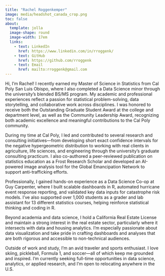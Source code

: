 ```yaml
---
title: "Rachel Roggenkemper"
image: media/headshot_canada_crop.png
toc: false
about: 
  template: jolla
  image-shape: round
  image-width: 17em
  links:
    - text: LinkedIn
      href: https://www.linkedin.com/in/rroggenk/
    - text: GitHub
      href: https://github.com/rroggenk
    - text: Email
      href: mailto:rroggenk@gmail.com
---
```


Hi, I'm Rachel! I recently earned my Master of Science in Statistics from Cal Poly San Luis Obispo, where I also completed a Data Science minor through the university’s blended BS/MS program. My academic and professional experiences reflect a passion for statistical problem-solving, data storytelling, and collaborative work across disciplines. I was honored to receive both the Outstanding Graduate Student Award at the college and department level, as well as the Community Leadership Award, recognizing both academic excellence and meaningful contributions to the Cal Poly community.

During my time at Cal Poly, I led and contributed to several research and consulting initiatives—from developing short exact confidence intervals for the negative hypergeometric distribution to working with real clients in agriculture, life sciences, and engineering through the university’s graduate consulting practicum. I also co-authored a peer-reviewed publication on statistics education as a Frost Research Scholar and developed an AI-powered image analysis tool for the Global Emancipation Network to support anti-trafficking efforts.

Professionally, I gained hands-on experience as a Data Science Co-op at Guy Carpenter, where I built scalable dashboards in R, automated hurricane event response reporting, and validated key data inputs for catastrophe risk models. I’ve also supported over 1,000 students as a grader and lab assistant for 13 different statistics courses, helping reinforce statistical thinking and coding in R.

Beyond academia and data science, I hold a California Real Estate License and maintain a strong interest in the real estate sector, particularly where it intersects with data and housing analytics. I’m especially passionate about data visualization and take pride in crafting dashboards and analyses that are both rigorous and accessible to non-technical audiences.

Outside of work and study, I’m an avid traveler and sports enthusiast. I love skiing, pickleball, Formula 1, and soccer—all of which keep me grounded and inspired. I’m currently seeking full-time opportunities in data science, analytics, or applied research, and I’m open to relocating anywhere in the U.S.\
